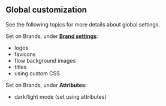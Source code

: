 ## Global customization

See the following topics for more details about global settings.

Set on Brands, under **[Brand settings](../../../sys-mgmt/brands.md#branding-settings)**:

- logos
- favicons
- flow background images
- titles
- using custom CSS

Set on Brands, under **Attributes**:

- dark/light mode (set using attributes)

